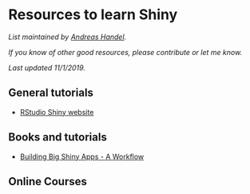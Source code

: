 # Resources to learn Shiny

*List maintained by [Andreas Handel](http://handelgroup.uga.edu/).*

*If you know of other good resources, please contribute or let me know.*

*Last updated 11/1/2019.*


## General tutorials

* [RStudio Shiny website](https://shiny.rstudio.com/)


## Books and tutorials

* [Building Big Shiny Apps - A Workflow](https://thinkr-open.github.io/building-shiny-apps-workflow/)


## Online Courses 

